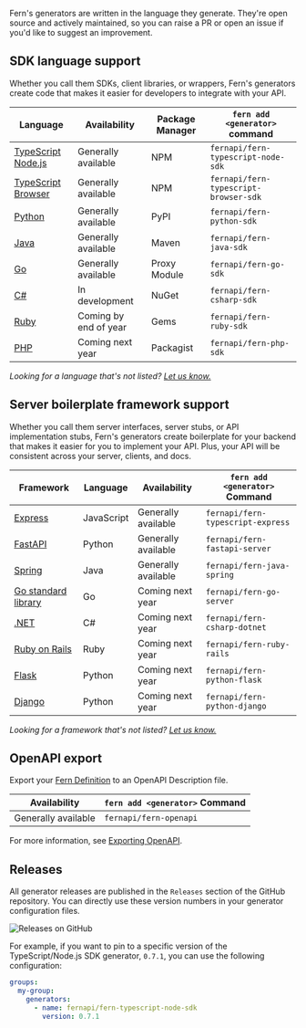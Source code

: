 Fern's generators are written in the language they generate. They're open source and actively maintained, so you can raise a PR or open an issue if you'd like to suggest an improvement.

## SDK language support

Whether you call them SDKs, client libraries, or wrappers, Fern's generators create code that makes it easier for developers to integrate with your API.

| Language                                                                                               | Availability          | Package Manager | `fern add <generator>` command        |
| ------------------------------------------------------------------------------------------------------ | --------------------- | --------------- | ------------------------------------- |
| [TypeScript Node.js](https://docs.buildwithfern.com/generate-sd-ks/generators/type-script-node-js-sdk) | Generally available   | NPM             | `fernapi/fern-typescript-node-sdk`    |
| [TypeScript Browser](https://docs.buildwithfern.com/generate-sd-ks/generators/type-script-browser-sdk) | Generally available   | NPM             | `fernapi/fern-typescript-browser-sdk` |
| [Python](https://docs.buildwithfern.com/generate-sd-ks/generators/python-sdk)                          | Generally available   | PyPI            | `fernapi/fern-python-sdk`             |
| [Java](https://docs.buildwithfern.com/generate-sd-ks/generators/java-sdk)                              | Generally available   | Maven           | `fernapi/fern-java-sdk`               |
| [Go](https://docs.buildwithfern.com/generate-sd-ks/generators/go-sdk)                                  | Generally available   | Proxy Module    | `fernapi/fern-go-sdk`                 |
| [C#](https://docs.buildwithfern.com/generate-sd-ks/generators/c-sdk)                                   | In development        | NuGet           | `fernapi/fern-csharp-sdk`             |
| [Ruby](https://docs.buildwithfern.com/generate-sd-ks/generators/ruby-sdk)                              | Coming by end of year | Gems            | `fernapi/fern-ruby-sdk`               |
| [PHP](https://docs.buildwithfern.com/generate-sd-ks/generators/php-sdk)                                | Coming next year      | Packagist       | `fernapi/fern-php-sdk`                |

_Looking for a language that's not listed? [Let us know.](https://github.com/fern-api/fern/issues/new?title=%5BLanguage%20Request%5D%20)_

## Server boilerplate framework support

Whether you call them server interfaces, server stubs, or API implementation stubs, Fern's generators create boilerplate for your backend that makes it easier for you to implement your API. Plus, your API will be consistent across your server, clients, and docs.

| Framework                                                                                           | Language   | Availability        | `fern add <generator>` Command         |
| --------------------------------------------------------------------------------------------------- | ---------- | ------------------- | -------------------------------------- |
| [Express](https://docs.buildwithfern.com/server-boilerplate/server-boilerplate/express-js)          | JavaScript | Generally available | `fernapi/fern-typescript-express`      |
| [FastAPI](https://docs.buildwithfern.com/server-boilerplate/server-boilerplate/fast-api)            | Python     | Generally available | `fernapi/fern-fastapi-server`          |
| [Spring](https://docs.buildwithfern.com/server-boilerplate/server-boilerplate/spring)               | Java       | Generally available | `fernapi/fern-java-spring`             |
| [Go standard library](https://docs.buildwithfern.com/server-boilerplate/server-boilerplate/go)      | Go         | Coming next year    | `fernapi/fern-go-server`               |
| [.NET](https://docs.buildwithfern.com/server-boilerplate/server-boilerplate/dot-net)                 | C#         | Coming next year    | `fernapi/fern-csharp-dotnet`           |
| [Ruby on Rails](https://docs.buildwithfern.com/server-boilerplate/server-boilerplate/ruby-on-rails) | Ruby       | Coming next year    | `fernapi/fern-ruby-rails`              |
| [Flask](https://docs.buildwithfern.com/server-boilerplate/server-boilerplate/flask)                 | Python     | Coming next year    | `fernapi/fern-python-flask`            |
| [Django](https://docs.buildwithfern.com/server-boilerplate/server-boilerplate/django)               | Python     | Coming next year    | `fernapi/fern-python-django`           |


_Looking for a framework that's not listed? [Let us know.](https://github.com/fern-api/fern/issues/new?title=%5BFramework%20Request%5D%20)_

## OpenAPI export

Export your [Fern Definition](https://docs.buildwithfern.com/api-definition/fern-definition/overview) to an OpenAPI Description file. 

| Availability |  `fern add <generator>` Command  |
| ------------ | ---------------------------------|
| Generally available | `fernapi/fern-openapi` |

For more information, see [Exporting OpenAPI](https://docs.buildwithfern.com/api-definition/openapi/exporting-open-api).

## Releases

All generator releases are published in the `Releases` section of the GitHub repository. You can directly use these version numbers in your generator configuration files.

![Releases on GitHub](https://fern-image-hosting.s3.amazonaws.com/releases-github.png)

For example, if you want to pin to a specific version of the TypeScript/Node.js SDK generator, `0.7.1`, you can use the following configuration:

```yaml
groups:
  my-group:
    generators:
      - name: fernapi/fern-typescript-node-sdk
        version: 0.7.1
```
